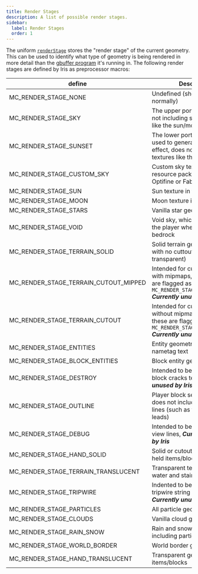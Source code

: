 ```yaml
---
title: Render Stages
description: A list of possible render stages.
sidebar:
  label: Render Stages
  order: 1
---
```


The uniform [`renderStage`](/reference/uniforms/rendering#renderstage) stores the "render stage" of the current geometry. This can be used to identify what type of geometry is being rendered in more detail than the [gbuffer program](/reference/programs/gbuffers) it's running in. The following render stages are defined by Iris as preprocessor macros:

| define                                | Description                                                                                                                               |
| ------------------------------------- | ----------------------------------------------------------------------------------------------------------------------------------------- |
| MC_RENDER_STAGE_NONE                  | Undefined (should not occur normally)                                                                                                     |
| MC_RENDER_STAGE_SKY                   | The upper portion of the sky not including stars or textures like the sun/moon                                                            |
| MC_RENDER_STAGE_SUNSET                | The lower portion of the sky used to generate the sunset effect, does not include textures like the sun/moon                              |
| MC_RENDER_STAGE_CUSTOM_SKY            | Custom sky texture from resource pack, such as from Optifine or FabricSkyBoxes                                                            |
| MC_RENDER_STAGE_SUN                   | Sun texture in the sky                                                                                                                    |
| MC_RENDER_STAGE_MOON                  | Moon texture in the sky                                                                                                                   |
| MC_RENDER_STAGE_STARS                 | Vanilla star geometry in the sky                                                                                                          |
| MC_RENDER_STAGE_VOID                  | Void sky, which renders below the player when they are below bedrock                                                                      |
| MC_RENDER_STAGE_TERRAIN_SOLID         | Solid terrain geometry (terrain with no cuttouts or transparent)                                                                          |
| MC_RENDER_STAGE_TERRAIN_CUTOUT_MIPPED | Intended for cutout geometry with mipmaps, instead these are flagged as `MC_RENDER_STAGE_TERRAIN_SOLID` ***Currently unused by Iris***    |
| MC_RENDER_STAGE_TERRAIN_CUTOUT        | Intended for cutout geometry without mipmaps, instead these are flagged as `MC_RENDER_STAGE_TERRAIN_SOLID` ***Currently unused by Iris*** |
| MC_RENDER_STAGE_ENTITIES              | Entity geometry including nametag text                                                                                                    |
| MC_RENDER_STAGE_BLOCK_ENTITIES        | Block entity geometry                                                                                                                     |
| MC_RENDER_STAGE_DESTROY               | Intended to be used for the block cracks texture, ***Currently unused by Iris***                                                          |
| MC_RENDER_STAGE_OUTLINE               | Player block selection outline, does not include any other lines (such as fishing lines and leads)                                        |
| MC_RENDER_STAGE_DEBUG                 | Intended to be used for debug view lines, ***Currently unused by Iris***                                                                  |
| MC_RENDER_STAGE_HAND_SOLID            | Solid or cutout geometry for held items/blocks                                                                                            |
| MC_RENDER_STAGE_TERRAIN_TRANSLUCENT   | Transparent terrain (such as water and stained glass)                                                                                     |
| MC_RENDER_STAGE_TRIPWIRE              | Indented to be used for the tripwire string texture, ***Currently unused by Iris***                                                       |
| MC_RENDER_STAGE_PARTICLES             | All particle geometry                                                                                                                     |
| MC_RENDER_STAGE_CLOUDS                | Vanilla cloud geometry                                                                                                                    |
| MC_RENDER_STAGE_RAIN_SNOW             | Rain and snow geometry (not including particle effects)                                                                                   |
| MC_RENDER_STAGE_WORLD_BORDER          | World border geometry                                                                                                                     |
| MC_RENDER_STAGE_HAND_TRANSLUCENT      | Transparent geometry for held items/blocks                                                                                                |